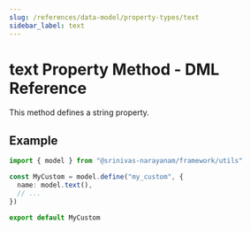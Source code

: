 ```yaml
---
slug: /references/data-model/property-types/text
sidebar_label: text
---
```



# text Property Method - DML Reference

This method defines a string property.

## Example

```ts
import { model } from "@srinivas-narayanam/framework/utils"

const MyCustom = model.define("my_custom", {
  name: model.text(),
  // ...
})

export default MyCustom
```
